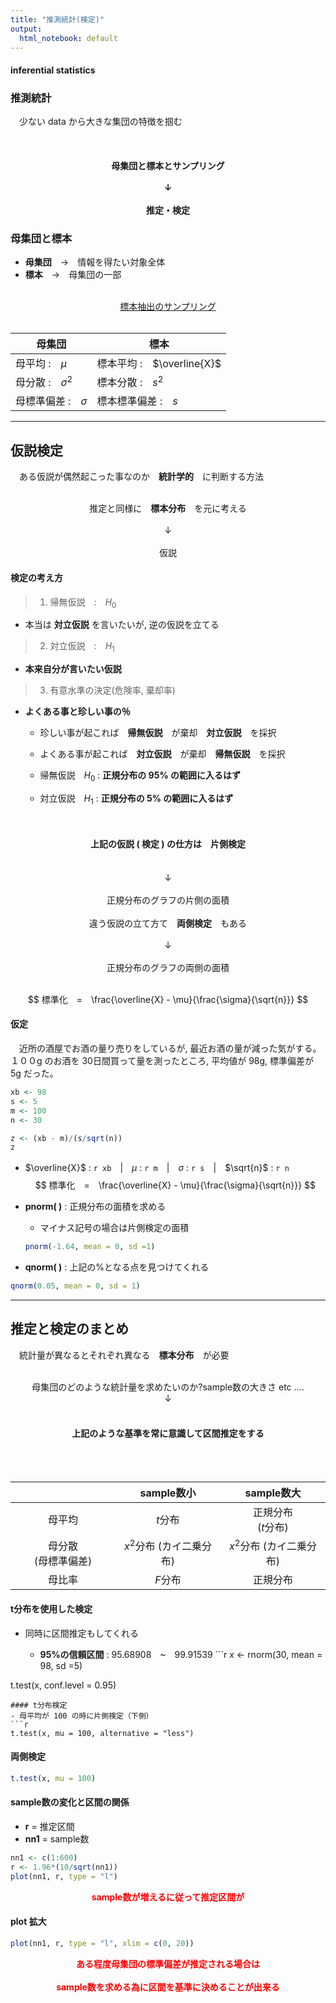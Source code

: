 ```yaml
---
title: "推測統計(検定)"
output:
  html_notebook: default
---
```


#### inferential statistics

### 推測統計
　少ない data から大きな集団の特徴を掴む

<center>
<br>
<h4><b>母集団</b>と<b>標本</b>と<b>サンプリング</b>
<br>
<br>
↓
<br>
<br>
<b>推定・検定</b></h4>
</center>

### 母集団と標本
- **母集団**　→　情報を得たい対象全体
　
- **標本**　→　母集団の一部

<center>
<br>
<u>標本抽出のサンプリング</u>
<br>
<br>
</center>
|**母集団**|**標本**|
|-|-|
|母平均 :　$\mu$|標本平均 :　$\overline{X}$|
|母分散 :　$\sigma^2$|標本分散 :　$s^2$|
|母標準偏差 :　$\sigma$|標本標準偏差 :　$s$|

***

## 仮説検定
　ある仮説が偶然起こった事なのか　**統計学的**　に判断する方法

<center>
<br>
推定と同様に　<b>標本分布</b>　を元に考える<br>
<br>
↓<br>
<br>
仮説
</center>

#### 検定の考え方
> 1. 帰無仮説　:　$H_0$
  
  - 本当は **対立仮説** を言いたいが, 逆の仮説を立てる

> 2. 対立仮説　:　$H_1$ 

  - **本来自分が言いたい仮説**

> 3. 有意水準の決定(危険率, 棄却率)
  
  - **よくある事と珍しい事の％**
  
    - 珍しい事が起これば　**帰無仮説**　が棄却　**対立仮説**　を採択
    
    - よくある事が起これば　**対立仮説**　が棄却　**帰無仮説**　を採択

    - 帰無仮説　$H_0$ : **正規分布の 95% の範囲に入るはず**
    
    - 対立仮説　$H_1$ : **正規分布の 5% の範囲に入るはず**

<center>
<br>
<h4>上記の仮説 ( 検定 ) の仕方は　<b>片側検定</b></h4><br>
↓<br>
<br>
正規分布のグラフの片側の面積<br>
<br>
違う仮説の立て方て　<b>両側検定</b>　もある<br>
<br>
↓<br>
<br>
正規分布のグラフの両側の面積<br>
<br>
</center>

$$
標準化　=　\frac{\overline{X} - \mu}{\frac{\sigma}{\sqrt{n}}}
$$

#### 仮定
　近所の酒屋でお酒の量り売りをしているが, 最近お酒の量が減った気がする。１００g のお酒を 30日間買って量を測ったところ, 平均値が 98g, 標準偏差が 5g だった。
```r
xb <- 98
s <- 5
m <- 100
n <- 30

z <- (xb - m)/(s/sqrt(n))
z
```
  
- $\overline{X}$ : `r xb`　|　$\mu$ : `r m`　|　$\sigma$ : `r s`　|　$\sqrt{n}$ : `r n`
$$
標準化　=　\frac{\overline{X} - \mu}{\frac{\sigma}{\sqrt{n}}}
$$

- **pnorm( )** : 正規分布の面積を求める
  
  - マイナス記号の場合は片側検定の面積
```r
pnorm(-1.64, mean = 0, sd =1)
```
  
- **qnorm( )** : 上記の%となる点を見つけてくれる

```r
qnorm(0.05, mean = 0, sd = 1)
```
***

## 推定と検定のまとめ
　統計量が異なるとそれぞれ異なる　**標本分布**　が必要

<center>
<br>
母集団のどのような統計量を求めたいのか?sample数の大きさ etc ....<br>
↓<br>
<br>
<h4>上記のような基準を常に意識して区間推定をする</h4><br>
<br>
</center>

||sample数小|sample数大|
|:-:|:-:|:-:|
|母平均|$t$分布|正規分布<br>($t$分布)|
|母分散<br>(母標準偏差)|$x^2$分布 (カイ二乗分布)| $x^2$分布 (カイ二乗分布)|
|母比率|$F$分布|正規分布|

#### t分布を使用した検定
- 同時に区間推定もしてくれる

  - **95%の信頼区間** : 95.68908　~　99.91539
```r
x <- rnorm(30, mean = 98, sd =5)

t.test(x, conf.level = 0.95)
```
#### t分布検定
- 母平均が 100 の時に片側検定（下側）
```r
t.test(x, mu = 100, alternative = "less")
```
#### 両側検定
```r
t.test(x, mu = 100)
```
#### sample数の変化と区間の関係
  - **r** = 推定区間
  - **nn1** = sample数

```r
nn1 <- c(1:600)
r <- 1.96*(10/sqrt(nn1))
plot(nn1, r, type = "l")
```
<center>
<b><font color = "red">sample数が増えるに従って推定区間が</font></b>
</center>

#### plot 拡大

```r
plot(nn1, r, type = "l", xlim = c(0, 20))
```

<center>
<b><font color = "red">ある程度母集団の標準偏差が推定される場合は<br>
<br>
sample数を求める為に区間を基準に決めることが出来る</font></b>
</center>





